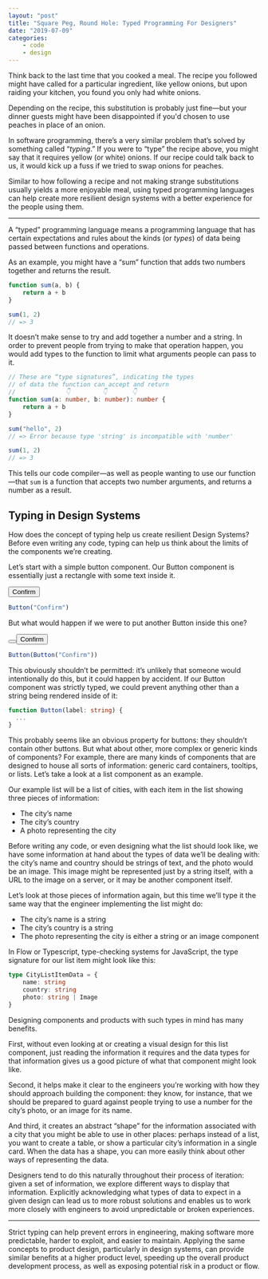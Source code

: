 ```yaml
---
layout: "post"
title: "Square Peg, Round Hole: Typed Programming For Designers"
date: "2019-07-09"
categories:
    - code
    - design
---
```


Think back to the last time that you cooked a meal. The recipe you followed
might have called for a particular ingredient, like yellow onions, but upon
raiding your kitchen, you found you only had white onions.

Depending on the recipe, this substitution is probably just fine—but your dinner
guests might have been disappointed if you'd chosen to use peaches in place of
an onion.

In software programming, there’s a very similar problem that’s solved by
something called “_typing_.” If you were to “type” the recipe above, you might
say that it requires yellow (or white) onions. If our recipe could talk back to
us, it would kick up a fuss if we tried to swap onions for peaches.

Similar to how following a recipe and not making strange substitutions usually
yields a more enjoyable meal, using typed programming languages can help create
more resilient design systems with a better experience for the people using
them.

---

A “typed” programming language means a programming language that has certain
expectations and rules about the kinds (or _types_) of data being passed between
functions and operations.

As an example, you might have a “sum” function that adds two numbers together
and returns the result.

```js
function sum(a, b) {
    return a + b
}

sum(1, 2)
// => 3
```

It doesn’t make sense to try and add together a number and a string. In order to
prevent people from trying to make that operation happen, you would add types to
the function to limit what arguments people can pass to it.

```typescript
// These are “type signatures”, indicating the types
// of data the function can accept and return
//              👇         👇       👇
function sum(a: number, b: number): number {
    return a + b
}

sum("hello", 2)
// => Error because type 'string' is incompatible with 'number'

sum(1, 2)
// => 3
```

This tells our code compiler—as well as people wanting to use our function—that
`sum` is a function that accepts two number arguments, and returns a number as a
result.

## Typing in Design Systems

How does the concept of typing help us create resilient Design Systems? Before
even writing any code, typing can help us think about the limits of the
components we’re creating.

Let’s start with a simple button component. Our Button component is essentially
just a rectangle with some text inside it.

<Button>Confirm</Button>

```js
Button("Confirm")
```

But what would happen if we were to put another Button inside this one?

<Button>
    <Button>Confirm</Button>
</Button>

```js
Button(Button("Confirm"))
```

This obviously shouldn’t be permitted: it’s unlikely that someone would
intentionally do this, but it could happen by accident. If our Button component
was strictly typed, we could prevent anything other than a string being rendered
inside of it:

```typescript
function Button(label: string) {
  ...
}
```

This probably seems like an obvious property for buttons: they shouldn’t contain
other buttons. But what about other, more complex or generic kinds of
components? For example, there are many kinds of components that are designed to
house all sorts of information: generic card containers, tooltips, or lists.
Let’s take a look at a list component as an example.

Our example list will be a list of cities, with each item in the list showing
three pieces of information:

-   The city’s name
-   The city’s country
-   A photo representing the city

Before writing any code, or even designing what the list should look like, we
have some information at hand about the types of data we’ll be dealing with: the
city’s name and country should be strings of text, and the photo would be an
image. This image might be represented just by a string itself, with a URL to
the image on a server, or it may be another component itself.

Let’s look at those pieces of information again, but this time we’ll type it the
same way that the engineer implementing the list might do:

-   The city’s name is a string
-   The city’s country is a string
-   The photo representing the city is either a string or an image component

In Flow or Typescript, type-checking systems for JavaScript, the type signature
for our list item might look like this:

```typescript
type CityListItemData = {
    name: string
    country: string
    photo: string | Image
}
```

Designing components and products with such types in mind has many benefits.

First, without even looking at or creating a visual design for this list
component, just reading the information it requires and the data types for that
information gives us a good picture of what that component might look like.

Second, it helps make it clear to the engineers you’re working with how they
should approach building the component: they know, for instance, that we should
be prepared to guard against people trying to use a number for the city’s photo,
or an image for its name.

And third, it creates an abstract “shape” for the information associated with a
city that you might be able to use in other places: perhaps instead of a list,
you want to create a table, or show a particular city’s information in a single
card. When the data has a shape, you can more easily think about other ways of
representing the data.

Designers tend to do this naturally throughout their process of iteration: given
a set of information, we explore different ways to display that information.
Explicitly acknowledging what types of data to expect in a given design can lead
us to more robust solutions and enables us to work more closely with engineers
to avoid unpredictable or broken experiences.

---

Strict typing can help prevent errors in engineering, making software more
predictable, harder to exploit, and easier to maintain. Applying the same
concepts to product design, particularly in design systems, can provide similar
benefits at a higher product level, speeding up the overall product development
process, as well as exposing potential risk in a product or flow.
